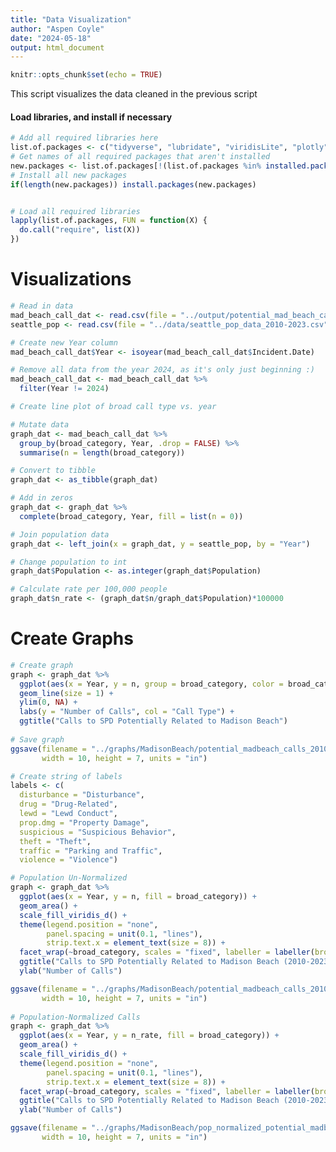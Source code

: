 ---
title: "Data Visualization"
author: "Aspen Coyle"
date: "2024-05-18"
output: html_document
---

```{r setup, include=FALSE}
knitr::opts_chunk$set(echo = TRUE)
```

This script visualizes the data cleaned in the previous script

#### Load libraries, and install if necessary

```{r}
# Add all required libraries here
list.of.packages <- c("tidyverse", "lubridate", "viridisLite", "plotly")
# Get names of all required packages that aren't installed
new.packages <- list.of.packages[!(list.of.packages %in% installed.packages()[, "Package"])]
# Install all new packages
if(length(new.packages)) install.packages(new.packages)


# Load all required libraries
lapply(list.of.packages, FUN = function(X) {
  do.call("require", list(X))
})
```


# Visualizations

```{r}
# Read in data
mad_beach_call_dat <- read.csv(file = "../output/potential_mad_beach_calls_2010-2023.csv")
seattle_pop <- read.csv(file = "../data/seattle_pop_data_2010-2023.csv")

# Create new Year column
mad_beach_call_dat$Year <- isoyear(mad_beach_call_dat$Incident.Date)

# Remove all data from the year 2024, as it's only just beginning :)
mad_beach_call_dat <- mad_beach_call_dat %>%
  filter(Year != 2024)

# Create line plot of broad call type vs. year

# Mutate data
graph_dat <- mad_beach_call_dat %>%
  group_by(broad_category, Year, .drop = FALSE) %>%
  summarise(n = length(broad_category))

# Convert to tibble
graph_dat <- as_tibble(graph_dat)

# Add in zeros
graph_dat <- graph_dat %>% 
  complete(broad_category, Year, fill = list(n = 0))

# Join population data
graph_dat <- left_join(x = graph_dat, y = seattle_pop, by = "Year")

# Change population to int
graph_dat$Population <- as.integer(graph_dat$Population)

# Calculate rate per 100,000 people
graph_dat$n_rate <- (graph_dat$n/graph_dat$Population)*100000
```

# Create Graphs

```{r}
# Create graph
graph <- graph_dat %>%
  ggplot(aes(x = Year, y = n, group = broad_category, color = broad_category)) +
  geom_line(size = 1) +
  ylim(0, NA) +
  labs(y = "Number of Calls", col = "Call Type") +
  ggtitle("Calls to SPD Potentially Related to Madison Beach")
  
# Save graph
ggsave(filename = "../graphs/MadisonBeach/potential_madbeach_calls_2010-2023_linegraph.png", plot = graph,
       width = 10, height = 7, units = "in")

# Create string of labels
labels <- c(
  disturbance = "Disturbance", 
  drug = "Drug-Related", 
  lewd = "Lewd Conduct", 
  prop.dmg = "Property Damage", 
  suspicious = "Suspicious Behavior", 
  theft = "Theft", 
  traffic = "Parking and Traffic", 
  violence = "Violence")

# Population Un-Normalized
graph <- graph_dat %>%
  ggplot(aes(x = Year, y = n, fill = broad_category)) +
  geom_area() +
  scale_fill_viridis_d() +
  theme(legend.position = "none", 
        panel.spacing = unit(0.1, "lines"),
        strip.text.x = element_text(size = 8)) +
  facet_wrap(~broad_category, scales = "fixed", labeller = labeller(broad_category = labels)) +
  ggtitle("Calls to SPD Potentially Related to Madison Beach (2010-2023)") +
  ylab("Number of Calls")

ggsave(filename = "../graphs/MadisonBeach/potential_madbeach_calls_2010-2023_facetwrap.png", plot = graph,
       width = 10, height = 7, units = "in")
  
# Population-Normalized Calls
graph <- graph_dat %>%
  ggplot(aes(x = Year, y = n_rate, fill = broad_category)) +
  geom_area() +
  scale_fill_viridis_d() +
  theme(legend.position = "none", 
        panel.spacing = unit(0.1, "lines"),
        strip.text.x = element_text(size = 8)) +
  facet_wrap(~broad_category, scales = "fixed", labeller = labeller(broad_category = labels)) +
  ggtitle("Calls to SPD Potentially Related to Madison Beach (2010-2023) Per 100,000 Seattle Residents") +
  ylab("Number of Calls")

ggsave(filename = "../graphs/MadisonBeach/pop_normalized_potential_madbeach_calls_2010-2023_facetwrap.png", plot = graph,
       width = 10, height = 7, units = "in")

```